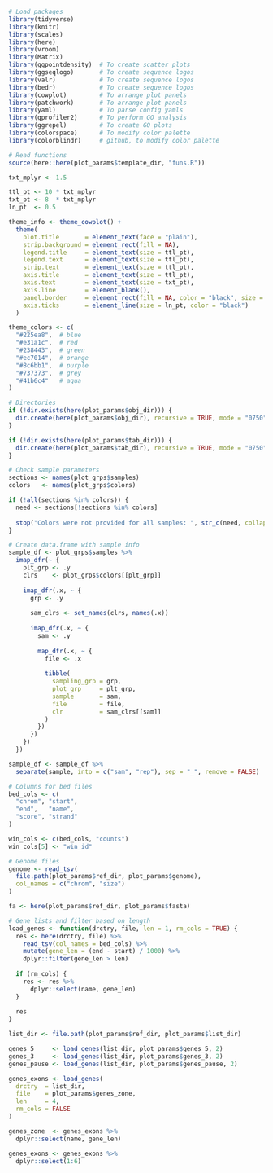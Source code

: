 
```r

# Load packages
library(tidyverse)
library(knitr)
library(scales)
library(here)
library(vroom)
library(Matrix)
library(ggpointdensity)  # To create scatter plots
library(ggseqlogo)       # To create sequence logos
library(valr)            # To create sequence logos
library(bedr)            # To create sequence logos
library(cowplot)         # To arrange plot panels
library(patchwork)       # To arrange plot panels
library(yaml)            # To parse config yamls
library(gprofiler2)      # To perform GO analysis
library(ggrepel)         # To create GO plots
library(colorspace)      # To modify color palette
library(colorblindr)     # github, to modify color palette

# Read functions
source(here::here(plot_params$template_dir, "funs.R"))

```

```r

txt_mplyr <- 1.5

ttl_pt <- 10 * txt_mplyr
txt_pt <- 8  * txt_mplyr
ln_pt  <- 0.5

theme_info <- theme_cowplot() +
  theme(
    plot.title       = element_text(face = "plain"),
    strip.background = element_rect(fill = NA),
    legend.title     = element_text(size = ttl_pt),
    legend.text      = element_text(size = ttl_pt),
    strip.text       = element_text(size = ttl_pt),
    axis.title       = element_text(size = ttl_pt),
    axis.text        = element_text(size = txt_pt),
    axis.line        = element_blank(),
    panel.border     = element_rect(fill = NA, color = "black", size = ln_pt),
    axis.ticks       = element_line(size = ln_pt, color = "black")
  )

theme_colors <- c(
  "#225ea8",  # blue
  "#e31a1c",  # red
  "#238443",  # green
  "#ec7014",  # orange
  "#8c6bb1",  # purple
  "#737373",  # grey
  "#41b6c4"   # aqua
)

```

```r

# Directories
if (!dir.exists(here(plot_params$obj_dir))) {
  dir.create(here(plot_params$obj_dir), recursive = TRUE, mode = "0750")
}

if (!dir.exists(here(plot_params$tab_dir))) {
  dir.create(here(plot_params$tab_dir), recursive = TRUE, mode = "0750")
}

# Check sample parameters
sections <- names(plot_grps$samples)
colors   <- names(plot_grps$colors)

if (!all(sections %in% colors)) {
  need <- sections[!sections %in% colors]
  
  stop("Colors were not provided for all samples: ", str_c(need, collapse = ", "))
}

# Create data.frame with sample info
sample_df <- plot_grps$samples %>%
  imap_dfr(~ {
    plt_grp <- .y
    clrs    <- plot_grps$colors[[plt_grp]]
    
    imap_dfr(.x, ~ {
      grp <- .y
      
      sam_clrs <- set_names(clrs, names(.x))
      
      imap_dfr(.x, ~ {
        sam <- .y
        
        map_dfr(.x, ~ {
          file <- .x
          
          tibble(
            sampling_grp = grp,
            plot_grp     = plt_grp,
            sample       = sam,
            file         = file,
            clr          = sam_clrs[[sam]]
          )
        })
      })
    })
  })

sample_df <- sample_df %>%
  separate(sample, into = c("sam", "rep"), sep = "_", remove = FALSE)

# Columns for bed files
bed_cols <- c(
  "chrom", "start", 
  "end",   "name", 
  "score", "strand"
)

win_cols <- c(bed_cols, "counts")
win_cols[5] <- "win_id"

# Genome files
genome <- read_tsv(
  file.path(plot_params$ref_dir, plot_params$genome),
  col_names = c("chrom", "size")
)

fa <- here(plot_params$ref_dir, plot_params$fasta)

# Gene lists and filter based on length
load_genes <- function(drctry, file, len = 1, rm_cols = TRUE) {
  res <- here(drctry, file) %>%
    read_tsv(col_names = bed_cols) %>%
    mutate(gene_len = (end - start) / 1000) %>%
    dplyr::filter(gene_len > len)
  
  if (rm_cols) {
    res <- res %>%
      dplyr::select(name, gene_len)
  }
  
  res
}

list_dir <- file.path(plot_params$ref_dir, plot_params$list_dir)

genes_5     <- load_genes(list_dir, plot_params$genes_5, 2)
genes_3     <- load_genes(list_dir, plot_params$genes_3, 2)
genes_pause <- load_genes(list_dir, plot_params$genes_pause, 2)

genes_exons <- load_genes(
  drctry  = list_dir,
  file    = plot_params$genes_zone,
  len     = 4,
  rm_cols = FALSE
)

genes_zone  <- genes_exons %>%
  dplyr::select(name, gene_len)

genes_exons <- genes_exons %>%
  dplyr::select(1:6)

```


